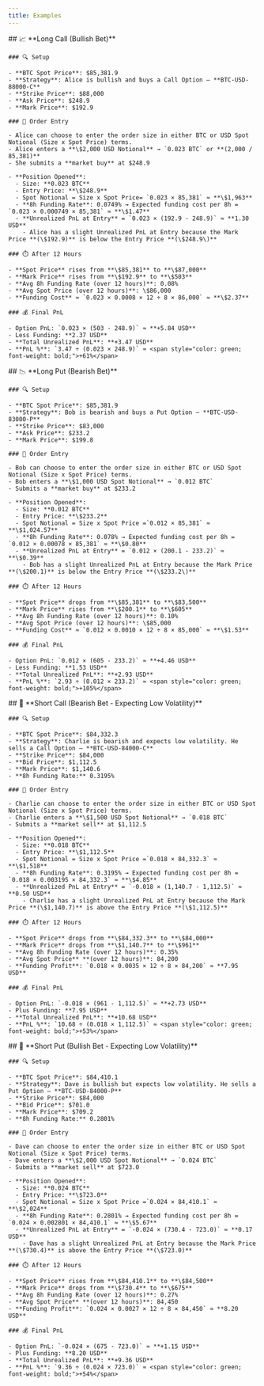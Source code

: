 ```yaml
---
title: Examples
---
```


<Tabs>
  <Tab title="Long Call">
    ## 📈 **Long Call (Bullish Bet)**

    ### 🔍 Setup

    - **BTC Spot Price**: $85,381.9
    - **Strategy**: Alice is bullish and buys a Call Option — **BTC-USD-88000-C**
    - **Strike Price**: $88,000
    - **Ask Price**: $248.9
    - **Mark Price**: $192.9

    ### 🧾 Order Entry

    - Alice can choose to enter the order size in either BTC or USD Spot Notional (Size x Spot Price) terms.
    - Alice enters a **\$2,000 USD Notional** → `0.023 BTC` or **(2,000 / 85,381)**
    - She submits a **market buy** at $248.9

    - **Position Opened**:
      - Size: **0.023 BTC**
      - Entry Price: **\$248.9**
      - Spot Notional = Size x Spot Price= `0.023 × 85,381` ≈ **\$1,963**
      - **8h Funding Rate**: 0.0749% → Expected funding cost per 8h = `0.023 × 0.000749 × 85,381` ≈ **\$1.47**
      - **Unrealized PnL at Entry** = `0.023 × (192.9 - 248.9)` ≈ **1.30 USD**
        - Alice has a slight Unrealized PnL at Entry because the Mark Price **(\$192.9)** is below the Entry Price **(\$248.9\)**

    ### ⏱️ After 12 Hours

    - **Spot Price** rises from **\$85,381** to **\$87,000**
    - **Mark Price** rises from **\$192.9** to **\$503**
    - **Avg 8h Funding Rate (over 12 hours)**: 0.08%
    - **Avg Spot Price (over 12 hours)**: \$86,000
    - **Funding Cost** ≈ `0.023 × 0.0008 × 12 ÷ 8 × 86,000` ≈ **\$2.37**

    ### 💰 Final PnL

    - Option PnL: `0.023 × (503 - 248.9)` ≈ **+5.84 USD**
    - Less Funding: **2.37 USD**
    - **Total Unrealized PnL**: **+3.47 USD**
    - **PnL %**: `3.47 ÷ (0.023 × 248.9)` ≈ <span style="color: green; font-weight: bold;">+61%</span>
  </Tab>

  <Tab title="Long Put">
    ## 📉 **Long Put (Bearish Bet)**

    ### 🔍 Setup

    - **BTC Spot Price**: $85,381.9
    - **Strategy**: Bob is bearish and buys a Put Option — **BTC-USD-83000-P**
    - **Strike Price**: $83,000
    - **Ask Price**: $233.2
    - **Mark Price**: $199.8

    ### 🧾 Order Entry

    - Bob can choose to enter the order size in either BTC or USD Spot Notional (Size x Spot Price) terms.
    - Bob enters a **\$1,000 USD Spot Notional** → `0.012 BTC`
    - Submits a **market buy** at $233.2

    - **Position Opened**:
      - Size: **0.012 BTC**
      - Entry Price: **\$233.2**
      - Spot Notional = Size x Spot Price =`0.012 × 85,381` ≈ **\$1,024.57**
      - **8h Funding Rate**: 0.078% → Expected funding cost per 8h = `0.012 × 0.00078 × 85,381` ≈ **\$0.80**
      - **Unrealized PnL at Entry** = `0.012 × (200.1 - 233.2)` ≈ **\$0.39**
        - Bob has a slight Unrealized PnL at Entry because the Mark Price **(\$200.1)** is below the Entry Price **(\$233.2\)**

    ### ⏱️ After 12 Hours

    - **Spot Price** drops from **\$85,381** to **\$83,500**
    - **Mark Price** rises from **\$200.1** to **\$605**
    - **Avg 8h Funding Rate (over 12 hours)**: 0.10%
    - **Avg Spot Price (over 12 hours)**: \$85,000
    - **Funding Cost** ≈ `0.012 × 0.0010 × 12 ÷ 8 × 85,000` ≈ **\$1.53**

    ### 💰 Final PnL

    - Option PnL: `0.012 × (605 - 233.2)` ≈ **+4.46 USD**
    - Less Funding: **1.53 USD**
    - **Total Unrealized PnL**: **+2.93 USD**
    - **PnL %**: `2.93 ÷ (0.012 × 233.2)` ≈ <span style="color: green; font-weight: bold;">+105%</span>
  </Tab>

  <Tab title="Short Call">
    ## 🐻 **Short Call (Bearish Bet - Expecting Low Volatility)**

    ### 🔍 Setup

    - **BTC Spot Price**: $84,332.3
    - **Strategy**: Charlie is bearish and expects low volatility. He sells a Call Option — **BTC-USD-84000-C**
    - **Strike Price**: $84,000
    - **Bid Price**: $1,112.5
    - **Mark Price**: $1,140.6
    - **8h Funding Rate:** 0.3195%

    ### 🧾 Order Entry

    - Charlie can choose to enter the order size in either BTC or USD Spot Notional (Size x Spot Price) terms.
    - Charlie enters a **\$1,500 USD Spot Notional** → `0.018 BTC`
    - Submits a **market sell** at $1,112.5

    - **Position Opened**:
      - Size: **0.018 BTC**
      - Entry Price: **\$1,112.5**
      - Spot Notional = Size x Spot Price =`0.018 × 84,332.3` ≈ **\$1,518**
      - **8h Funding Rate**: 0.3195% → Expected funding cost per 8h = `0.018 × 0.003195 × 84,332.3` ≈ **\$4.85**
      - **Unrealized PnL at Entry** = `-0.018 × (1,140.7 - 1,112.5)` ≈ **0.50 USD**
        - Charlie has a slight Unrealized PnL at Entry because the Mark Price **(\$1,140.7)** is above the Entry Price **(\$1,112.5)**

    ### ⏱️ After 12 Hours

    - **Spot Price** drops from **\$84,332.3** to **\$84,000**
    - **Mark Price** drops from **\$1,140.7** to **\$961**
    - **Avg 8h Funding Rate (over 12 hours)**: 0.35%
    - **Avg Spot Price** **(over 12 hours)**: 84,200
    - **Funding Profit**: `0.018 × 0.0035 × 12 ÷ 8 × 84,200` ≈ **7.95 USD**

    ### 💰 Final PnL

    - Option PnL: `-0.018 × (961 - 1,112.5)` ≈ **+2.73 USD**
    - Plus Funding: **7.95 USD**
    - **Total Unrealized PnL**: **+10.68 USD**
    - **PnL %**: `10.68 ÷ (0.018 × 1,112.5)` ≈ <span style="color: green; font-weight: bold;">+53%</span>
  </Tab>

  <Tab title="Short Put">
    ## 🐂 **Short Put (Bullish Bet - Expecting Low Volatility)**

    ### 🔍 Setup

    - **BTC Spot Price**: $84,410.1
    - **Strategy**: Dave is bullish but expects low volatility. He sells a Put Option — **BTC-USD-84000-P**
    - **Strike Price**: $84,000
    - **Bid Price**: $701.0
    - **Mark Price**: $709.2
    - **8h Funding Rate:** 0.2801%

    ### 🧾 Order Entry

    - Dave can choose to enter the order size in either BTC or USD Spot Notional (Size x Spot Price) terms.
    - Dave enters a **\$2,000 USD Spot Notional** → `0.024 BTC`
    - Submits a **market sell** at $723.0

    - **Position Opened**:
      - Size: **0.024 BTC**
      - Entry Price: **\$723.0**
      - Spot Notional = Size x Spot Price =`0.024 × 84,410.1` ≈ **\$2,024**
      - **8h Funding Rate**: 0.2801% → Expected funding cost per 8h = `0.024 × 0.002801 × 84,410.1` ≈ **\$5.67**
      - **Unrealized PnL at Entry** = `-0.024 × (730.4 - 723.0)` ≈ **0.17 USD**
        - Dave has a slight Unrealized PnL at Entry because the Mark Price **(\$730.4)** is above the Entry Price **(\$723.0)**

    ### ⏱️ After 12 Hours

    - **Spot Price** rises from **\$84,410.1** to **\$84,500**
    - **Mark Price** drops from **\$730.4** to **\$675**
    - **Avg 8h Funding Rate (over 12 hours)**: 0.27%
    - **Avg Spot Price** **(over 12 hours)**: 84,450
    - **Funding Profit**: `0.024 × 0.0027 × 12 ÷ 8 × 84,450` ≈ **8.20 USD**

    ### 💰 Final PnL

    - Option PnL: `-0.024 × (675 - 723.0)` ≈ **+1.15 USD**
    - Plus Funding: **8.20 USD**
    - **Total Unrealized PnL**: **+9.36 USD**
    - **PnL %**: `9.36 ÷ (0.024 × 723.0)` ≈ <span style="color: green; font-weight: bold;">+54%</span>
  </Tab>
</Tabs>
